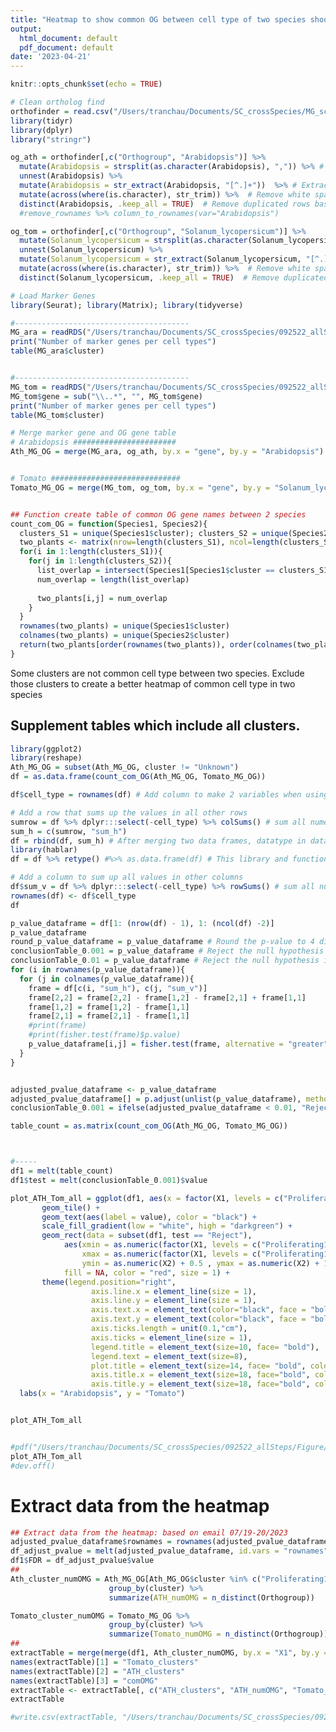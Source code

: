 ```yaml
---
title: "Heatmap to show common OG between cell type of two species shoot dataset"
output:
  html_document: default
  pdf_document: default
date: '2023-04-21'
---
```


```r
knitr::opts_chunk$set(echo = TRUE)
```


```r
# Clean ortholog find
orthofinder = read.csv("/Users/tranchau/Documents/SC_crossSpecies/MG_scPlantDB/Orthogroups_091023_cleaned.tsv", header = TRUE, sep = "\t")
library(tidyr)
library(dplyr)
library("stringr") 

og_ath = orthofinder[,c("Orthogroup", "Arabidopsis")] %>%
  mutate(Arabidopsis = strsplit(as.character(Arabidopsis), ",")) %>% # Split long string in a row into multiple rows
  unnest(Arabidopsis) %>%
  mutate(Arabidopsis = str_extract(Arabidopsis, "[^.]+"))  %>% # Extract all character before the first dot
  mutate(across(where(is.character), str_trim)) %>%  # Remove white spaces
  distinct(Arabidopsis, .keep_all = TRUE)  # Remove duplicated rows based on Arabidopsis column
  #remove_rownames %>% column_to_rownames(var="Arabidopsis")

og_tom = orthofinder[,c("Orthogroup", "Solanum_lycopersicum")] %>%
  mutate(Solanum_lycopersicum = strsplit(as.character(Solanum_lycopersicum), ",")) %>% # Split long string in a row into multiple rows
  unnest(Solanum_lycopersicum) %>%
  mutate(Solanum_lycopersicum = str_extract(Solanum_lycopersicum, "[^.]+"))  %>% # Extract all character before the first dot
  mutate(across(where(is.character), str_trim)) %>%  # Remove white spaces
  distinct(Solanum_lycopersicum, .keep_all = TRUE)  # Remove duplicated rows based on Solanum column

```


```r
# Load Marker Genes
library(Seurat); library(Matrix); library(tidyverse)

#---------------------------------------
MG_ara = readRDS("/Users/tranchau/Documents/SC_crossSpecies/092522_allSteps/120423_Submission/Figure2/Data/MG_shoot_marker_ATH_05_050323.RData")
print("Number of marker genes per cell types")
table(MG_ara$cluster)


#---------------------------------------
MG_tom = readRDS("/Users/tranchau/Documents/SC_crossSpecies/092522_allSteps/120423_Submission/Figure2/Data/MG_shoot_marker_Tom_092023.RData")
MG_tom$gene = sub("\\..*", "", MG_tom$gene)
print("Number of marker genes per cell types")
table(MG_tom$cluster)
```

```r
# Merge marker gene and OG gene table
# Arabidopsis #######################
Ath_MG_OG = merge(MG_ara, og_ath, by.x = "gene", by.y = "Arabidopsis") %>% arrange( cluster, desc(avg_log2FC)) %>% dplyr:::select("gene", "Orthogroup", "cluster", "avg_log2FC") %>% group_by(cluster) %>% top_n(200)


# Tomato #############################
Tomato_MG_OG = merge(MG_tom, og_tom, by.x = "gene", by.y = "Solanum_lycopersicum") %>% arrange( cluster, desc(avg_log2FC)) %>% dplyr:::select("gene", "Orthogroup", "cluster", "avg_log2FC") %>% group_by(cluster) %>% top_n(200)


## Function create table of common OG gene names between 2 species
count_com_OG = function(Species1, Species2){
  clusters_S1 = unique(Species1$cluster); clusters_S2 = unique(Species2$cluster)
  two_plants <- matrix(nrow=length(clusters_S1), ncol=length(clusters_S2))
  for(i in 1:length(clusters_S1)){
    for(j in 1:length(clusters_S2)){
      list_overlap = intersect(Species1[Species1$cluster == clusters_S1[i],]$Orthogroup, Species2[Species2$cluster == clusters_S2[j],]$Orthogroup)
      num_overlap = length(list_overlap)
    
      two_plants[i,j] = num_overlap
    }
  }
  rownames(two_plants) = unique(Species1$cluster)
  colnames(two_plants) = unique(Species2$cluster) 
  return(two_plants[order(rownames(two_plants)), order(colnames(two_plants))])
}

```


Some clusters are not common cell type between two species. Exclude those clusters to create a better heatmap of common cell type in two species

## Supplement tables which include all clusters.

```r
library(ggplot2)
library(reshape)
Ath_MG_OG = subset(Ath_MG_OG, cluster != "Unknown")
df = as.data.frame(count_com_OG(Ath_MG_OG, Tomato_MG_OG))

df$cell_type = rownames(df) # Add column to make 2 variables when using melt function

# Add a row that sums up the values in all other rows
sumrow = df %>% dplyr:::select(-cell_type) %>% colSums() # sum all numeric row in the dataframe
sum_h = c(sumrow, "sum_h") 
df = rbind(df, sum_h) # After merging two data frames, datatype in dataframe will be changed into character
library(hablar)
df = df %>% retype() #%>% as.data.frame(df) # This library and function retype will change the data into the correct type

# Add a column to sum up all values in other columns
df$sum_v = df %>% dplyr:::select(-cell_type) %>% rowSums() # sum all numeric columns in the dataframe
rownames(df) <- df$cell_type  
df

p_value_dataframe = df[1: (nrow(df) - 1), 1: (ncol(df) -2)]
p_value_dataframe
round_p_value_dataframe = p_value_dataframe # Round the p-value to 4 digits to better read the dataframe
conclusionTable_0.001 = p_value_dataframe # Reject the null hypothesis if p-value < 0.05
conclusionTable_0.01 = p_value_dataframe # Reject the null hypothesis if p-value < 0.01
for (i in rownames(p_value_dataframe)){
  for (j in colnames(p_value_dataframe)){
    frame = df[c(i, "sum_h"), c(j, "sum_v")]
    frame[2,2] = frame[2,2] - frame[1,2] - frame[2,1] + frame[1,1]
    frame[1,2] = frame[1,2] - frame[1,1]
    frame[2,1] = frame[2,1] - frame[1,1]
    #print(frame)
    #print(fisher.test(frame)$p.value)
    p_value_dataframe[i,j] = fisher.test(frame, alternative = "greater")$p.value
  }
}


adjusted_pvalue_dataframe <- p_value_dataframe
adjusted_pvalue_dataframe[] = p.adjust(unlist(p_value_dataframe), method = "BH")
conclusionTable_0.001 = ifelse(adjusted_pvalue_dataframe < 0.01, "Reject", "Fail")

table_count = as.matrix(count_com_OG(Ath_MG_OG, Tomato_MG_OG))



#-----
df1 = melt(table_count)
df1$test = melt(conclusionTable_0.001)$value

plot_ATH_Tom_all = ggplot(df1, aes(x = factor(X1, levels = c("Proliferating1", "Proliferating2", "Proliferating3", "Mesophyll1", "Mesophyll2", "Mesophyll3", "Epidermis", "Guard", "Xylem",  "Companion", "Vascular1", "Vascular2", "MZ")), y = factor(X2), fill = value)) +
       geom_tile() + 
       geom_text(aes(label = value), color = "black") +
       scale_fill_gradient(low = "white", high = "darkgreen") +
       geom_rect(data = subset(df1, test == "Reject"), 
            aes(xmin = as.numeric(factor(X1, levels = c("Proliferating1", "Proliferating2", "Proliferating3", "Mesophyll1", "Mesophyll2", "Mesophyll3", "Epidermis", "Guard", "Xylem",  "Companion", "Vascular1", "Vascular2", "MZ"))) - 0.5, 
                xmax = as.numeric(factor(X1, levels = c("Proliferating1", "Proliferating2", "Proliferating3", "Mesophyll1", "Mesophyll2", "Mesophyll3", "Epidermis", "Guard", "Xylem",  "Companion", "Vascular1", "Vascular2", "MZ"))) + 0.5, 
                ymin = as.numeric(X2) + 0.5 , ymax = as.numeric(X2) + 1.5), 
            fill = NA, color = "red", size = 1) +
       theme(legend.position="right", 
                  axis.line.x = element_line(size = 1),
                  axis.line.y = element_line(size = 1),
                  axis.text.x = element_text(color="black", face = "bold",size=13, angle=90, vjust = 0.4, hjust = 1), 
                  axis.text.y = element_text(color="black", face = "bold",size=13, angle=0, vjust = 0.5, hjust = 1),
                  axis.ticks.length = unit(0.1,"cm"),
                  axis.ticks = element_line(size = 1),
                  legend.title = element_text(size=10, face= "bold"),
                  legend.text = element_text(size=8),
                  plot.title = element_text(size=14, face= "bold", colour= "blue", hjust = 0.5),
                  axis.title.x = element_text(size=18, face="bold", colour = "darkgreen", vjust = 1),    
                  axis.title.y = element_text(size=18, face="bold", colour = "darkgreen")) +
  labs(x = "Arabidopsis", y = "Tomato")


plot_ATH_Tom_all


#pdf("/Users/tranchau/Documents/SC_crossSpecies/092522_allSteps/Figure/Shoot_Apex/ATH_Tom_New_092023.pdf", width = 8, height = 6)
plot_ATH_Tom_all
#dev.off()
```

# Extract data from the heatmap
```r
## Extract data from the heatmap: based on email 07/19-20/2023
adjusted_pvalue_dataframe$rownames = rownames(adjusted_pvalue_dataframe)
df_adjust_pvalue = melt(adjusted_pvalue_dataframe, id.vars = "rownames")
df1$FDR = df_adjust_pvalue$value
##
Ath_cluster_numOMG = Ath_MG_OG[Ath_MG_OG$cluster %in% c("Proliferating1", "Proliferating2", "Proliferating3", "Mesophyll1", "Mesophyll2", "Mesophyll3", "Epidermis", "Guard", "Xylem",  "Companion", "Vascular1", "Vascular2", "MZ"),] %>%
                      group_by(cluster) %>%
                      summarize(ATH_numOMG = n_distinct(Orthogroup))

Tomato_cluster_numOMG = Tomato_MG_OG %>%
                      group_by(cluster) %>%
                      summarize(Tomato_numOMG = n_distinct(Orthogroup))
##
extractTable = merge(merge(df1, Ath_cluster_numOMG, by.x = "X1", by.y = "cluster"), Tomato_cluster_numOMG, by.x = "X2", by.y = "cluster") 
names(extractTable)[1] = "Tomato_clusters"
names(extractTable)[2] = "ATH_clusters"
names(extractTable)[3] = "comOMG"
extractTable <- extractTable[, c("ATH_clusters", "ATH_numOMG", "Tomato_clusters", "Tomato_numOMG", "comOMG", "FDR", "test")] %>% arrange(FDR)
extractTable

#write.csv(extractTable, "/Users/tranchau/Documents/SC_crossSpecies/092522_allSteps/120423_Submission/Figure2/Data/extractTabe_ATH_Tomato_shoot.csv")

```

